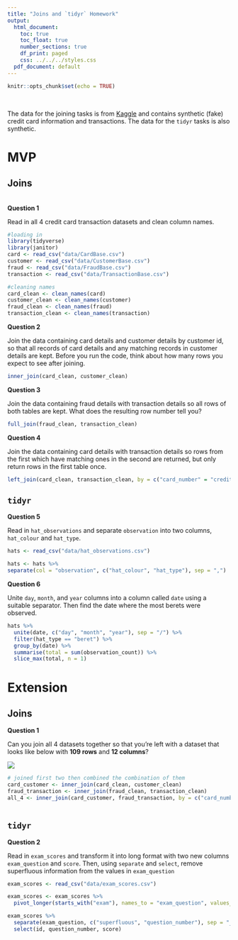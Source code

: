 ```yaml
---
title: "Joins and `tidyr` Homework"
output:
  html_document:
    toc: true
    toc_float: true
    number_sections: true
    df_print: paged
    css: ../../../styles.css
  pdf_document: default
---
```


```r
knitr::opts_chunk$set(echo = TRUE)
```

<br>

The data for the joining tasks is from [Kaggle](https://www.kaggle.com/ananta/credit-card-data) and contains synthetic (fake) credit card information and transactions. The data for the `tidyr` tasks is also synthetic.

# MVP

## Joins

<br>
**Question 1**

Read in all 4 credit card transaction datasets and clean column names.

```r
#loading in
library(tidyverse)
library(janitor)
card <- read_csv("data/CardBase.csv")
customer <- read_csv("data/CustomerBase.csv")
fraud <- read_csv("data/FraudBase.csv")
transaction <- read_csv("data/TransactionBase.csv")

```

```r
#cleaning names
card_clean <- clean_names(card)
customer_clean <- clean_names(customer)
fraud_clean <- clean_names(fraud)
transaction_clean <- clean_names(transaction)

```


**Question 2**

Join the data containing card details and customer details by customer id, so that all records of card details and any matching records in customer details are kept. Before you run the code, think about how many rows you expect to see after joining.

```r

inner_join(card_clean, customer_clean)

```


**Question 3**

Join the data containing fraud details with transaction details so all rows of both tables are kept. What does the resulting row number tell you?

```r

full_join(fraud_clean, transaction_clean)

```


**Question 4**

Join the data containing card details with transaction details so rows from the first which have matching ones in the second are returned, but only return rows in the first table once.

```r

left_join(card_clean, transaction_clean, by = c("card_number" = "credit_card_id"))

```


## `tidyr`

**Question 5**

Read in `hat_observations` and separate `observation` into two columns, `hat_colour` and `hat_type`.

```r

hats <- read_csv("data/hat_observations.csv")

```

```r

hats <- hats %>% 
separate(col = "observation", c("hat_colour", "hat_type"), sep = ",")

```


**Question 6**

Unite `day`, `month`, and `year` columns into a column called `date` using a suitable separator. Then find the date where the most berets were observed.

```r

hats %>% 
  unite(date, c("day", "month", "year"), sep = "/") %>% 
  filter(hat_type == "beret") %>%
  group_by(date) %>% 
  summarise(total = sum(observation_count)) %>% 
  slice_max(total, n = 1) 

```


# Extension

## Joins

**Question 1**

Can you join all 4 datasets together so that you're left with a dataset that looks like below with **109 rows** and **12 columns**?

![](images/all_joined.png)

```r
# joined first two then combined the combination of them
card_customer <- inner_join(card_clean, customer_clean)  
fraud_transaction <- inner_join(fraud_clean, transaction_clean) 
all_4 <- inner_join(card_customer, fraud_transaction, by = c("card_number" = "credit_card_id"))
  
```

## `tidyr`

**Question 2**

Read in `exam_scores` and transform it into long format with two new columns `exam_question` and `score`. Then, using `separate` and `select`, remove superfluous information from the values in `exam_question`

```r

exam_scores <- read_csv("data/exam_scores.csv")

```

```r

exam_scores <- exam_scores %>% 
  pivot_longer(starts_with("exam"), names_to = "exam_question", values_to = "score")

```

```r

exam_scores %>% 
  separate(exam_question, c("superfluous", "question_number"), sep = "_") %>% 
  select(id, question_number, score)

```

